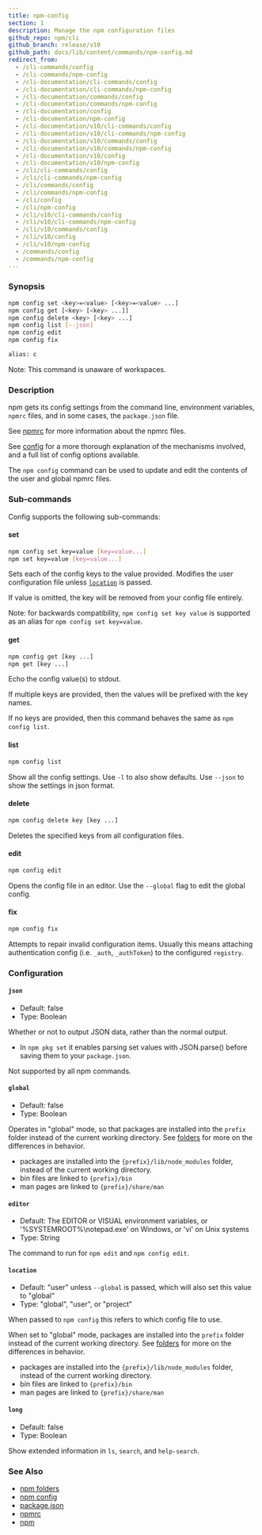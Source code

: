 ```yaml
---
title: npm-config
section: 1
description: Manage the npm configuration files
github_repo: npm/cli
github_branch: release/v10
github_path: docs/lib/content/commands/npm-config.md
redirect_from:
  - /cli-commands/config
  - /cli-commands/npm-config
  - /cli-documentation/cli-commands/config
  - /cli-documentation/cli-commands/npm-config
  - /cli-documentation/commands/config
  - /cli-documentation/commands/npm-config
  - /cli-documentation/config
  - /cli-documentation/npm-config
  - /cli-documentation/v10/cli-commands/config
  - /cli-documentation/v10/cli-commands/npm-config
  - /cli-documentation/v10/commands/config
  - /cli-documentation/v10/commands/npm-config
  - /cli-documentation/v10/config
  - /cli-documentation/v10/npm-config
  - /cli/cli-commands/config
  - /cli/cli-commands/npm-config
  - /cli/commands/config
  - /cli/commands/npm-config
  - /cli/config
  - /cli/npm-config
  - /cli/v10/cli-commands/config
  - /cli/v10/cli-commands/npm-config
  - /cli/v10/commands/config
  - /cli/v10/config
  - /cli/v10/npm-config
  - /commands/config
  - /commands/npm-config
---
```


### Synopsis

```bash
npm config set <key>=<value> [<key>=<value> ...]
npm config get [<key> [<key> ...]]
npm config delete <key> [<key> ...]
npm config list [--json]
npm config edit
npm config fix

alias: c
```

Note: This command is unaware of workspaces.

### Description

npm gets its config settings from the command line, environment variables, `npmrc` files, and in some cases, the `package.json` file.

See [npmrc](/cli/v10/configuring-npm/npmrc) for more information about the npmrc files.

See [config](/cli/v10/using-npm/config) for a more thorough explanation of the mechanisms involved, and a full list of config options available.

The `npm config` command can be used to update and edit the contents of the user and global npmrc files.

### Sub-commands

Config supports the following sub-commands:

#### set

```bash
npm config set key=value [key=value...]
npm set key=value [key=value...]
```

Sets each of the config keys to the value provided. Modifies the user configuration file unless [`location`](/cli/v10/commands/npm-config#location) is passed.

If value is omitted, the key will be removed from your config file entirely.

Note: for backwards compatibility, `npm config set key value` is supported as an alias for `npm config set key=value`.

#### get

```bash
npm config get [key ...]
npm get [key ...]
```

Echo the config value(s) to stdout.

If multiple keys are provided, then the values will be prefixed with the key names.

If no keys are provided, then this command behaves the same as `npm config list`.

#### list

```bash
npm config list
```

Show all the config settings. Use `-l` to also show defaults. Use `--json` to show the settings in json format.

#### delete

```bash
npm config delete key [key ...]
```

Deletes the specified keys from all configuration files.

#### edit

```bash
npm config edit
```

Opens the config file in an editor. Use the `--global` flag to edit the global config.

#### fix

```bash
npm config fix
```

Attempts to repair invalid configuration items. Usually this means attaching authentication config (i.e. `_auth`, `_authToken`) to the configured `registry`.

### Configuration

#### `json`

- Default: false
- Type: Boolean

Whether or not to output JSON data, rather than the normal output.

- In `npm pkg set` it enables parsing set values with JSON.parse() before saving them to your `package.json`.

Not supported by all npm commands.

#### `global`

- Default: false
- Type: Boolean

Operates in "global" mode, so that packages are installed into the `prefix` folder instead of the current working directory. See [folders](/cli/v10/configuring-npm/folders) for more on the differences in behavior.

- packages are installed into the `{prefix}/lib/node_modules` folder, instead of the current working directory.
- bin files are linked to `{prefix}/bin`
- man pages are linked to `{prefix}/share/man`

#### `editor`

- Default: The EDITOR or VISUAL environment variables, or '%SYSTEMROOT%\notepad.exe' on Windows, or 'vi' on Unix systems
- Type: String

The command to run for `npm edit` and `npm config edit`.

#### `location`

- Default: "user" unless `--global` is passed, which will also set this value to "global"
- Type: "global", "user", or "project"

When passed to `npm config` this refers to which config file to use.

When set to "global" mode, packages are installed into the `prefix` folder instead of the current working directory. See [folders](/cli/v10/configuring-npm/folders) for more on the differences in behavior.

- packages are installed into the `{prefix}/lib/node_modules` folder, instead of the current working directory.
- bin files are linked to `{prefix}/bin`
- man pages are linked to `{prefix}/share/man`

#### `long`

- Default: false
- Type: Boolean

Show extended information in `ls`, `search`, and `help-search`.

### See Also

- [npm folders](/cli/v10/configuring-npm/folders)
- [npm config](/cli/v10/commands/npm-config)
- [package.json](/cli/v10/configuring-npm/package-json)
- [npmrc](/cli/v10/configuring-npm/npmrc)
- [npm](/cli/v10/commands/npm)
